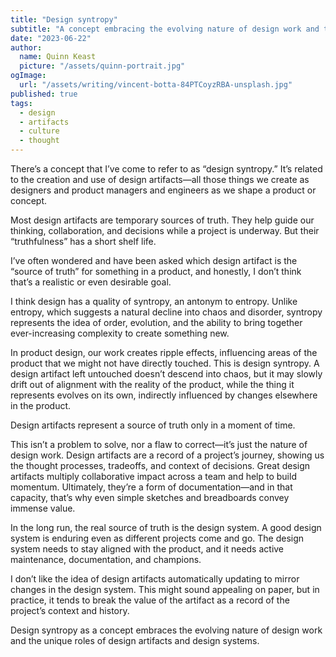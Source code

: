 ```yaml
---
title: "Design syntropy"
subtitle: "A concept embracing the evolving nature of design work and the unique roles of design artifacts and design systems"
date: "2023-06-22"
author:
  name: Quinn Keast
  picture: "/assets/quinn-portrait.jpg"
ogImage:
  url: "/assets/writing/vincent-botta-84PTCoyzRBA-unsplash.jpg"
published: true
tags:
  - design
  - artifacts
  - culture
  - thought
---
```


There’s a concept that I’ve come to refer to as “design syntropy.” It’s related to the creation and use of design artifacts—all those things we create as designers and product managers and engineers as we shape a product or concept.

Most design artifacts are temporary sources of truth. They help guide our thinking, collaboration, and decisions while a project is underway. But their “truthfulness” has a short shelf life.

I’ve often wondered and have been asked which design artifact is the “source of truth” for something in a product, and honestly, I don’t think that’s a realistic or even desirable goal.

I think design has a quality of syntropy, an antonym to entropy. Unlike entropy, which suggests a natural decline into chaos and disorder, syntropy represents the idea of order, evolution, and the ability to bring together ever-increasing complexity to create something new.

In product design, our work creates ripple effects, influencing areas of the product that we might not have directly touched. This is design syntropy. A design artifact left untouched doesn’t descend into chaos, but it may slowly drift out of alignment with the reality of the product, while the thing it represents evolves on its own, indirectly influenced by changes elsewhere in the product.

Design artifacts represent a source of truth only in a moment of time.

This isn’t a problem to solve, nor a flaw to correct—it’s just the nature of design work. Design artifacts are a record of a project’s journey, showing us the thought processes, tradeoffs, and context of decisions. Great design artifacts multiply collaborative impact across a team and help to build momentum. Ultimately, they’re a form of documentation—and in that capacity, that’s why even simple sketches and breadboards convey immense value.

In the long run, the real source of truth is the design system. A good design system is enduring even as different projects come and go. The design system needs to stay aligned with the product, and it needs active maintenance, documentation, and champions. 

I don’t like the idea of design artifacts automatically updating to mirror changes in the design system. This might sound appealing on paper, but in practice, it tends to break the value of the artifact as a record of the project’s context and history.

Design syntropy as a concept embraces the evolving nature of design work and the unique roles of design artifacts and design systems.
